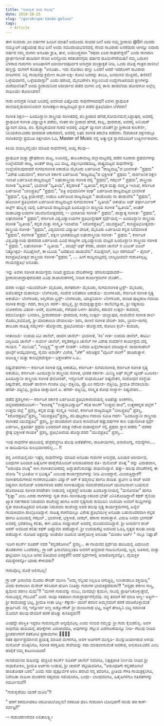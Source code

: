 ```yaml
---
title: "ಗುರುಕೃಪೆ ತಂದ ಗೆಲುವು"
date: 2019-10-25
slug: "/gurukrupe-tanda-geluvu"
tags:
  - Article
---
```


<!-- Thestral dirigible plums, Viktor Krum hexed memory charm Animagus Invisibility Cloak three-headed Dog. Half-Blood Prince Invisibility Cloak cauldron cakes, hiya Harry! Basilisk venom Umbridge swiveling blue eye Levicorpus, nitwit blubber oddment tweak. Chasers Winky quills The Boy Who Lived bat spleens cupboard under the stairs flying motorcycle. Sirius Black Holyhead Harpies, you’ve got dirt on your nose. Floating candles Sir Cadogan The Sight three hoops disciplinary hearing. Grindlewald pig’s tail Sorcerer's Stone biting teacup. Side-along dragon-scale suits Filch 20 points, Mr. Potter.

> Mobilicorpus reducto liberacorpus crucio. Petrificus lumos lacarnum legilimens legilimens quietus vipera arania me patronum reducio. Episkey reducio quietus mobilicorpus fidelius aparecium. Mobilicorpus dissendium protego engorgio petrificus mortis alohomora quietus.

Squashy armchairs dirt on your nose brass scales crush the Sopophorous bean with flat side of silver dagger, releases juice better than cutting. Full moon Whomping Willow three turns should do it lemon drops. Locomotor trunks owl treats that will be 50 points, Mr. Potter. Witch Weekly, he will rise again and he will come for us, headmaster Erumpent horn. Fenrir Grayback horseless carriages ‘zis is a chance many would die for! -->

ಈಗ ಸುಮಾರು ೨೫ ವರ್ಷಗಳ ಹಿಂದಿನ ಮಾತು! ಅದೊಂದು ಸುಂದರ ದಿನ! ಅದು ನಮ್ಮ ಶ್ರೀರಾಮ @Sri ಯವರು ನಮ್ಮೂರಿಗೆ ಚಿತ್ತೈಸಿದಂಥ ಶುಭ ದಿನ! ಅಂದು ಸಮುದಾಯಭವನದಲ್ಲಿ ಸೇರಿದ ಸಾವಿರಾರು ಜನರೆದುರು ಆಗಿನ್ನೂ ಐದಾರು ವರ್ಷದ ನಮ್ಮ ಮಗಳು ಅನೂಷಾ  ಶ್ರುತಿ, ತಾಳ, ಲಯಬದ್ಧವಾಗಿ "ರಥವಾ ಏರಿದ ರಾಘವೇಶ್ವರ!" ಎಂದು ರಾಗವಾಗಿ ಪ್ರಾರ್ಥನಾಗೀತೆ ಹಾಡಿದಾಗ ಸೇರಿದ ಜನಸ್ತೋಮ ಕರತಾಡನಗೈದು ಹರ್ಷದ ಹೂಮಳೆಗರೆಯಿತು! ನಮ್ಮ ಬದುಕಿನ ಬೆಳಕಾದ ಗುರುಗಳು ಅನೂಷಾಳಿಗೆ ಆಶೀರ್ವಾದಪೂರ್ವಕ ಅನುಗ್ರಹ ಮಂತ್ರಾಕ್ಷತೆ ನೀಡಿ, ಒಂದು  ದೊಡ್ಡ ಗಾತ್ರದ ದಾಳಿಂಬೆ ಹಣ್ಣನ್ನು ಮಗಳಿಗೆ ಕೊಡುತ್ತಾ "ಅನೂಷಾ.. ಇದು ನೋಡಲು ಹಣ್ಣು ಒಂದೇ! ಆದರೆ ಇದರೊಳಗೆ ಸಾವಿರಾರು ಬೀಜಗಳಿವೆ. ನಿನ್ನ ಗಾಯನವು ಕ್ರಮೇಣ ಸಾವಿರ-ಲಕ್ಷ- ಕೋಟಿ ಜನರನ್ನು ತಲುಪಿ, ಜನಮನವ ಮೆಚ್ಚಿಸಲಿ, ತಣಿಸಲಿ!ಒಳ್ಳೆಯದಾಗಲಿ, ಒಳ್ಳೆಯದಾಗ್ತು!" ಎಂದು ಹರಸಿದ, ಮೈನವಿರೇಳಿಸಿ ಕಣ್ತುಂಬಿಸಿದ ಉದ್ವೇಗಾತಿಶಯದ ಕ್ಷಣಗಳನ್ನು ಮರೆಯಲೆಂತು? ಅಂದು ಶ್ರೀರಾಮನಿಂದ‌ ಆಶೀರ್ವಾದ ಪಡೆದ ಮಗಳು ಎಲ್ಲಿ ತಾನು ಹಾಡಲೆಂದು ಹೋದಳೋ ಅಲ್ಲೆಲ್ಲ ಸಾಧಿಸಿಯೇ ತೋರಿಸಿದಳು!

 ಗುರು ಅನುಗ್ರಹ ನೀಡಿದ ಬಲದಲ್ಲಿ  ಅವಳಿಂದ ಎಷ್ಟೊಂದು ಸಾಧನೆಗಳಾದವು!! ಅವಳು ಪ್ರಾಥಮಿಕ ಶಾಲೆಯಲ್ಲಿರುವಾಗಿನಿಂದಲೇ ಸಂಗೀತಕ್ಕಾಗಿ ರಾಜ್ಯಮಟ್ಟದ ಸ್ಥಾನ ಪಡೆದ ಪ್ರತಿಭೆಯಾಗಿ ಬೆಳೆದಳು! 


ಸಂಗೀತ ಶಿಕ್ಷಣ-- ಹಿಂದೂಸ್ಥಾನೀ ಶಾಸ್ತ್ರೀಯ ಸಂಗೀತದಲ್ಲಿ ಪಂ.ಶ್ರೀಪಾದ ಹೆಗಡೆ,ಸೋಮನಮನೆ,ಸಿದ್ದಾಪುರ, ಅವರಲ್ಲಿ ಪ್ರಾಥಮಿಕ ಸಂಗೀತ ವಿದ್ಯಾಭ್ಯಾಸ ಪಡೆದು, ನಂತರ   ಪಂ ಶ್ರೀಪಾದ ಹೆಗಡೆ, ಕಂಪ್ಲಿ, ಧಾರವಾಡ,  ಅವರಲ್ಲಿ ಸೀನಿಯರ್ ವ್ಯಾಸಂಗ ಮಾಡಿ,  ಪಂ. ಕೈವಲ್ಯಕುಮಾರ ಗುರವ ಅವರಲ್ಲಿ ವಿದ್ವತ್ ವ್ಯಾಸಂಗ ಜೊತೆಗೆ ಶ್ರೀ ಶ್ರೀಕಾಂತ ಕುಲಕರ್ಣಿ, ನಿಲಯಕಲಾವಿದರು ಧಾರವಾಡ ಆಕಾಶವಾಣಿ, ಅವರಲ್ಲಿ ಲಘು ಸಂಗೀತ ತರಬೇತಿ ಪಡೆದಳು. ಔಪಚಾರಿಕ ಶಿಕ್ಷಣದಲ್ಲೂ ಸಂಗೀತವನ್ನೇ ಪ್ರಮುಖ ಶಿಕ್ಷಣವಾಗಿ ಓದಿ, Master of Music ನಲ್ಲಿ ಅತ್ಯುನ್ನತ ಸ್ಥಾನದೊಂದಿಗೆ ಉತ್ತೀರ್ಣಳಾದಳು.

ಕಿರಿಯ ವಯಸ್ಸಿನಲ್ಲಿಯೇ ಮಾಡಿದ ಸಾಧನೆಗಳಲ್ಲಿ ಆಯ್ದ ಕೆಲವು--

ಪ್ರಾಥಮಿಕ ಮತ್ತು ಪ್ರೌಢಶಾಲಾ ಮಟ್ಟ, ಊರಿನಲ್ಲಿ, ತಾಲೂಕಾಮಟ್ಟ ಜಿಲ್ಲಾಮಟ್ಟದಲ್ಲಿ ಪಡೆದ ನೂರಾರು ಪ್ರಥಮಗಳನ್ನು ಉಲ್ಲೇಖಿಸದೇ ರಾಜ್ಯ, ಅಂತರ್ ರಾಜ್ಯ ವಿವಿ ಮಟ್ಟ, ದಕ್ಷಿಣಭಾರತಮಟ್ಟ, ರಾಷ್ಟ್ರಮಟ್ಟದ ಸಾಧನೆಗಳನ್ನು ಉಲ್ಲೇಖಿಸುವುದಾದರೆ ಸುಗಮಸಂಗೀತ ಅಕಾಡೆಮಿ ಮೈಸೂರು ಏರ್ಪಡಿಸಿದ "ರಾಜ್ಯಮಟ್ಟ"ದ ಭಾವಗೀತೆ- "ಪ್ರಥಮ" "ವಿಶೇಷ ಬಹುಮಾನ", ಕರ್ನಾಟಕ ಸರ್ಕಾರ ಏರ್ಪಡಿಸಿದ "ರಾಜ್ಯಮಟ್ಟ"ದ ಭಕ್ತಿಗೀತೆ " ಪ್ರಥಮ ", ಸಾರ್ವಜನಿಕ ಶಿಕ್ಷಣ ಇಲಾಖೆ ಏರ್ಪಡಿಸಿದ ರಾಜ್ಯಮಟ್ಟದ " ಲಘುಶಾಸ್ತ್ರೀಯ ಸಂಗೀತ ದಲ್ಲಿ "ಪ್ರಥಮ",  ಗಝಲ್ " ಪ್ರಥಮ", ಶಾಸ್ತ್ರೀಯ ಸಂಗೀತ "ದ್ವಿತೀಯ", ಭಾವಗೀತೆ "ದ್ವಿತೀಯ", ಕನ್ನಡಗೀತೆ " ದ್ವಿತೀಯ",  ಕನ್ನಡ ಮತ್ತು ಸಂಸ್ಕೃತಿ ಇಲಾಖೆ, ಕರ್ನಾಟಕ ಏರ್ಪಡಿಸಿದ "ಬಾಲಪ್ರತಿಭೆ" "ಪ್ರಥಮ", "ಅತ್ರಿ ಅಭಿಮಾನಿಗಳ ಸಂಘ"   ಏರ್ಪಡಿಸಿದ ರಾಜ್ಯಮಟ್ಟದ ಭಾವಗೀತೆ "ಪ್ರಥಮ", ಸೃಷ್ಟಿ ಕ್ರಿಯೇಶನ್ಸ್, ಉಡುಪಿ ಏರ್ಪಡಿಸಿದ ರಾಜ್ಯಮಟ್ಟದ " ಹಾಡೊಂದು ನಾ ಹಾಡುವೆನು" "ಪ್ರಥಮ", ಹೊಂಬಾಳೆ ಪ್ರತಿಭಾರಂಗ ಏರ್ಪಡಿಸಿದ ರಾಜ್ಯಮಟ್ಟದ ಸುಗಮಸಂಗೀತ " ದ್ವಿತೀಯ"  ಅಕಾಡೆಮಿ ಆಫ್ ಪರ್ಫಾರ್ಮಿಂಗ್ ಆರ್ಟ್ಸ್ ಹುಬ್ಬಳ್ಳಿ ಯಲ್ಲಿ ಏರ್ಪಡಿಸಿದ ರಾಜ್ಯಮಟ್ಟದ ಹಿಂದೂಸ್ಥಾನೀ ಶಾಸ್ತ್ರೀಯ ಸಂಗೀತ "ದ್ವಿತೀಯ", ಅಂತರ್ ಮಹಾವಿದ್ಯಾಲಯಗಳ ಯುವಜನೋತ್ಸವದಲ್ಲಿ -- ಭಾರತೀಯ ಸಂಗೀತ-" ಪ್ರಥಮ", ಪಾಶ್ಚಾತ್ಯ ಸಂಗೀತ- "ಪ್ರಥಮ",  ಲಘುಸಂಗೀತ " ಪ್ರಥಮ", ಕರ್ನಾಟಕ ವಿಶ್ವವಿದ್ಯಾಲಯಗಳ ಪ್ರತಿಭಾನ್ವೇಷಣೆ ಸ್ಪರ್ಧೆಯಲ್ಲಿ-- ಹಿಂದೂಸ್ಥಾನೀ ಶಾಸ್ತ್ರೀಯ ಸಂಗೀತ "ದ್ವಿತೀಯ", ಕನ್ನಡ ಮತ್ತು ಸಂಸ್ಕೃತಿ ಇಲಾಖೆಯ " ಕಿಶೋರಪ್ರತಿಭೆ", ಯುವಪ್ರತಿಭೆ",  ಕಲಾಪ್ರತಿಭೋತ್ಸವದ- ಶಾಸ್ತ್ರೀಯ ಸಂಗೀತ- "ಪ್ರಥಮ", ವಿಶ್ವಮಾನವ ವಿದ್ಯಾರ್ಥಿ ವೇದಿಕೆ, ಮೈಸೂರು ಏರ್ಪಡಿಸಿದ ಕನ್ನಡ ಸಿನೆಮಾಗೀತೆ  "ಪ್ರಥಮ", ರಂಗಗೀತೆ "ಪ್ರಥಮ",  ದಕ್ಷಿಣ ಭಾರತಮಟ್ಟದ ಲಘುಶಾಸ್ತ್ರೀಯ ಸಂಗೀತ- " ಪ್ರಥಮ ", ಕರ್ನಾಟಕ ವಿಶ್ವವಿದ್ಯಾಲಯ ಧಾರವಾಡ ಏರ್ಪಡಿಸಿದ ವಿವಿಧ ರಾಜ್ಯಗಳ ವಿಶ್ವವಿದ್ಯಾಲಯ ಮಟ್ಟದ ಹಿಂದೂಸ್ಥಾನೀ ಶಾಸ್ತ್ರೀಯ ಸಂಗೀತ " ಪ್ರಥಮ ", ಲಘುಸಂಗೀತ- " ದ್ವಿತೀಯ " , ವಾಯ್ಸ್ ಆಫ್ ಕೆನರಾ, ಚಂದನ ಚಾನೆಲ್ ನ
ಎಂಎಸ್ ಐಎಲ್ ನಿತ್ಯೋತ್ಸವ- ಸೆಮಿಫೈನಲ್, ಈ ಟಿವಿಯ "ಎದೆತುಂಬಿ ಹಾಡುವೆನು" ಸೆಮಿಫೈನಲ್, ಝೀ ಸರೆಗಮಪ" - ಫೈನಲ್ , ಕಲಾಪ್ರತಿಭೋತ್ಸವ ಶಾಸ್ತ್ರೀಯ ಸಂಗೀತ-"ಪ್ರಥಮ ", .... ಹೀಗೆ ರಾಜ್ಯಮಟ್ಟದಲ್ಲಿ ಬಾಲ್ಯದಿಂದಲೇ ಗುರುತಿಸಲ್ಪಟ್ಟ ಗಾಯನಪ್ರತಿಭೆ ಅನೂಷಾ.

ಇನ್ನು ಅವಳು ಸಂಗೀತ ಕಾರ್ಯಕ್ರಮ ನೀಡಿದ ಪ್ರಮುಖ ವೇದಿಕೆಗಳನ್ನು ಹೆಸರಿಸುವುದಾದರೆ-- ಶ್ರೀರಾಮಚಂದ್ರಾಪುರಮಠದ ವಿವಿಧ ಶಾಖಾಮಠಗಳಲ್ಲಿ ನೀಡಿದ  ಕಾರ್ಯಕ್ರಮಗಳ ಜೊತೆಗೆ...


ದಸರಾ ಉತ್ಸವ -ಯುವವೇದಿಕೆ- ಮೈಸೂರು, ರಾಗತರಂಗ- ಮೈಸೂರು, ಸುಗಮಸಂಗೀತ ಟ್ರಸ್ಟ್‌- ಮೈಸೂರು, ಅಖಿಲಹವ್ಯಕ ಮಹಾಸಭಾ- ಬೆಂಗಳೂರು, ಸಂದೇಶ ಲಲಿತಕಲಾ ಅಕಾಡೆಮಿ- ಮಂಗಳೂರು, ಕರ್ನಾಟಕ ಸಂಗೀತ ನೃತ್ಯ ಅಕಾಡೆಮಿ- ಬೆಂಗಳೂರು,  ಅಗ್ನಿಸೇವಾ ಟ್ರಸ್ಟ್- ಬೆಂಗಳೂರು, ಯಾತ್ರಿನಿವಾಸ- ಬೆಂಗಳೂರು, ಪಂಡಿತ ಪುಟ್ಟರಾಜ ಗವಾಯಿ ಸಂಗೀತ ಕೇಂದ್ರ- ಗದಗ, ಶಾಲ್ಮಲಾ ಸರಸ್- ಹುಬ್ಬಳ್ಳಿ, ಶ್ರೀ ರಾಮಕೃಷ್ಣಾಶ್ರಮ- ರಾಣಿಬೆನ್ನೂರು, ಶ್ರೀ ಸತ್ಯಸಾಯಿ ಲೋಕಸೇವಾ ವಿಹಾರ- ಅಳಿಕೆ, ಮಂಗಳೂರು,    ಗೆಳೆಯರ ಬಳಗ- ಹಾವೇರಿ, ಕರಾವಳಿ ಉತ್ಸವ- ಕಾರವಾರ, ಕದಂಬೋತ್ಸವ- ಬನವಾಸಿ, ಶ್ರೀಶಂಕರಮಠ- ಧಾರವಾಡ,   ಸಂಕಲ್ಪ ಉತ್ಸವ- ಯಲ್ಲಾಪುರ,
ನಾಮದೇವ ಸಂಗೀತ ಶಾಲೆ-ಸೊರಬ,ಶಿವಮೊಗ್ಗ, ಶ್ರೀ ಮಾರಿಕಾಂಬಾ ದೇವಾಲಯ- ಶಿರಸಿ, ರಾಗಿಣಿ ಸಂಗೀತ ವೇದಿಕೆ- ಶಿರಸಿ,   ಬ್ರಾಸಂ-ಸಾಗರ, ತಾಲೂಕಾ ಸಾಹಿತ್ಯ ಸಮ್ಮೇಳನ- ಹೊನ್ನಾವರ, ಪ್ರತಿಭೋದಯ- ಹೊನ್ನಾವರ, ರೋಟರಿ ಕ್ಲಬ್- ಕುಮಟಾ, 

ಗೀತಾಂಜಲಿ- ಉದಯ ಟಿವಿ ಚಾನೆಲ್, ಚಂದನ ಚಾನೆಲ್- ಭಾವಗೀತೆ,  'ಸಂ' ಗೀತ- ಉದಯ ಚಾನೆಲ್, ಈಟಿವಿ- ದಿಗ್ವಿಜಯ ಚಾನೆಲ್ - ಸುವರ್ಣ ಚಾನೆಲ್, ಕನ್ನಡಕಸ್ತೂರಿ ಚಾನೆಲ್ ಗಳ ವಿಶೇಷ ಸಂದರ್ಶನ ಕಾರ್ಯಕ್ರಮ ದಲ್ಲಿ ಗಾಯನ. " ಮುನಿಯ", "ಉದ್ದಿಶ್ಯ'" ಗ್ಯಾಂಗ್ ಲೀಡರ್- ಸಿನೆಮಾ ಹಿನ್ನೆಲೆಗಾಯನ ಮಾಡಿದ್ದಾಳೆ. ದಾದಾಸಾಹೇಬ್ ಫಾಲ್ಕೆಗೆ ಆಯ್ಕೆಯಾಗಿದ್ದ, ಸೈಮಾ ಅವಾರ್ಡ್ ವಿಜೇತ, "ಚೆಕ್"  ಕಿರುಚಿತ್ರದ "ಟೈಟಲ್ ಸಾಂಗ್" ಹಾಡಿರುತ್ತಾಳೆ.  ಆದಿಲಕ್ಷ್ಮೀ ಮತ್ತು ಕಾಲಭೈರವೇಶ್ವರ-- ಭಕ್ತಗೀತೆಗಳ ಸಿ.ಡಿ..

ಶಿಷ್ಯವೇತನಗಳು-- ಕರ್ನಾಟಕ ಸಂಗೀತ ನೃತ್ಯ ಅಕಾಡೆಮಿ, ಕರ್ನಾಟಕ- ಸುಗಮಸಂಗೀತ,
ಕರ್ನಾಟಕ ಸಂಗೀತ ನೃತ್ಯ ಅಕಾಡೆಮಿ, ಕರ್ನಾಟಕ- ಹಿಂದೂಸ್ಥಾನೀ ಶಾಸ್ತ್ರೀಯ ಸಂಗೀತ, ಭಾರತ ಸರ್ಕಾರ- ಮಿನಿಸ್ಟ್ರಿ ಆಫ್ ಕಲ್ಚರ್ ಆ್ಯಂಡ್ ಟೂರಿಸಂ- ಹಿಂದೂಸ್ಥಾನೀ ಶಾಸ್ತ್ರೀಯ ಸಂಗೀತ ಫೆಲೋಶಿಪ್, ಇನ್ಫೋಸಿಸ್ ಸುಧಾಮೂರ್ತಿ ಶಿಷ್ಯವೇತನ, ಸಂಶೋಧನ ಸಂಸ್ಥೆಯ ಶಿಷ್ಯವೇತನ, ಪಂಡಿತ್ ಹಾಸಣಗಿ ಗಣಪತಿ ಭಟ್ಟ- ದತ್ತಿನಿಧಿ,  ಪ್ರೊ.ಎಂ ರಮೇಶ- ದತ್ತಿನಿಧಿ, ಶ್ರೀಮತಿ ದೇವಕಿಬಾಯಿ ಹೆಗಡೆ- ದತ್ತಿನಿಧಿ, ಶ್ರೀಮತಿ ದಾಕ್ಷಾಯಿಣಿ ಪಿ. ಹೆಗಡೆ- ದತ್ತಿನಿಧಿ, ಸಂಸ್ಕೃತ ಶೋಧ ಸಂಸ್ಥಾನ- ಶಿಷ್ಯವೇತನ...

ಪಡೆದ ಪ್ರಶಸ್ತಿಗಳು-- ಕರ್ನಾಟಕ ಸರ್ಕಾರ ಏರ್ಪಡಿಸಿದ ಪ್ರತಿಭಾಕಾರಂಜಿಯಲ್ಲಿ ಅತಿಹೆಚ್ಚು ಅಂಕಗಳಿಸಿ, ಚಿನ್ನದಪದಕದೊಂದಿಗೆ-- "ಕಲಾರತ್ನ" "ಉತ್ತಮವಿದ್ಯಾರ್ಥಿ"  ಕಲಿತ ಶಾಲೆಗೆ "ಉತ್ತಮ ಶಾಲೆ", ಉತ್ತರಕನ್ನಡ ಜಿಲ್ಲೆಗೆ " ಉತ್ತಮ ಜಿಲ್ಲೆ " ಪ್ರಶಸ್ತಿ,
ಕನ್ನಡ ಮತ್ತು ಸಂಸ್ಕೃತಿ ಇಲಾಖೆ, ಕರ್ನಾಟಕ ರಾಜ್ಯಮಟ್ಟದ "ಬಾಲಪ್ರತಿಭೆ" ಪ್ರಶಸ್ತಿ, "ಕಿಶೋರಪ್ರತಿಭೆ"ಪ್ರಶಸ್ತಿ, "ಯುವಪ್ರತಿಭೆ"ಪ್ರಶಸ್ತಿ,
ಪಂ.ಪುಟ್ಟರಾಜ ಗವಾಯಿ ಸಮಿತಿ ಗದಗ- "ಹಿಂದೂಸ್ಥಾನೀ ಶಾಸ್ತ್ರೀಯ ಸಂಗೀತದ ಯುವಪ್ರತಿಭೆ" ಪ್ರಶಸ್ತಿ, ಶ್ರೀ ಪಾಂಡುರಂಗ ಜೋಶಿ ಕಲಾವೇದಿಕೆ ಹತ್ತುವರ್ಷಗಳ ಕಾಲ ಲಘುಸಂಗೀತ ಸ್ಪರ್ಧೆ ಏರ್ಪಡಿಸಿ, ಪ್ರತಿವರ್ಷ ಪ್ರಥಮ ಬಂದವರಿಗೆ ಮಾತ್ರ ನಡೆಸಿದ ಮಹಾಫೈನಲ್ ನಲ್ಲಿ ಪ್ರಥಮ ಸ್ಥಾನ ಪಡೆದು " ದಶಕದ ಶ್ರೇಷ್ಠ ಭಕ್ತಿಗೀತೆ ಗಾಯಕಿ" ಪ್ರಶಸ್ತಿ, ಪ್ರತಿಭೋದಯ ಹೊನ್ನಾವರದ "ಯುವಪ್ರತಿಭೆ" ಪ್ರಶಸ್ತಿ...

ಇಂಥ ಸಾಧನೆಗಳ ಹಾದಿಯಲ್ಲಿ ಹೆಜ್ಜೆಹೆಜ್ಹೆಗೂ ಹಲವು ಅಡೆತಡೆಗಳು, ರಾಜಕೀಯಗಳು, ಅನಾರೋಗ್ಯ, ಸಮಸ್ಯೆಗಳು.... ಆ ಹಾದಿಯೇನೂ ಸುಲಭವಾಗಿರಲಿಲ್ಲ.... !!

ತನ್ನ ಎಳವೆಯಲ್ಲಿಯೇ ಇಷ್ಟೆಲ್ಲ ಸಾಧನೆಗಳನ್ನು ಮಾಡಿದ ಅನೂಷಾ ಗುರುಗಳ ಅನುಗ್ರಹ, ಹಿರಿಯರ ಆಶೀರ್ವಾದ, ಬಂಧುಗಳ ಹಿರಿಯರ ಹಿತೈಷಿಗಳ ಹಾರೈಕೆಯೊಂದಿಗೆ ಅನುರೂಪನಾದ  ಪತಿ- ಮನೋಜ್ ವಸಿಷ್ಠ " ರನ್ನು ವಿವಾಹವಾಗಿ, "ಅರುಂಧತಿ ವಸಿಷ್ಠ" ಳಾಗಿ ಸಂಗೀತಲೋಕದಲ್ಲಿ ಅದ್ಭುತವೆನಿಸುವಷ್ಟು ಪಯಣಿಸಿದ್ದಾಳೆ. ಹತ್ತು- ಹಲವು ವೇದಿಕೆಗಳಲ್ಲಿ ಈ ಜೋಡಿ "ನ ಭೂತೋ ನ ಭವಿಷ್ಯತಿ" ಎಂಬಂಥ ಕಾರ್ಯಕ್ರಮಗಳನ್ನು ನೀಡಿ ಮಿಂಚಿದ್ದಾರೆ, ಮಿಂಚುತ್ತಿದ್ದಾರೆ!!  ಸಂಗೀತಗುರುಗಳಾದ ಗಾನಕಲಾಭೂಷಣ ವಿದ್ವಾನ್ ಆರ್ ಕೆ ಪದ್ಮನಾಭ ಹಾಗೂ ಪಂಡಿತ. ಪ್ರವೀಣ ಡಿ ರಾವ್ ಅವರ ಶಿಷ್ಯನಾಗಿ ಮನೋಜ್ ಅವರುಗಳಿಂದ ಪಡೆದ ಸಂಗೀತವಿದ್ಯೆಯ ಸಮಾವೇಶದೊಂದಿಗೆ ಯುವಜನಾಂಗ ಬಯಸುವ ಹೊಸರೀತಿಯ ಸಂಗೀತ ರಸದೌತಣ ನೀಡುವಲ್ಲಿ ಸಿದ್ಧಹಸ್ತ! ಅನೂಷಾ ಹಿಂದೂಸ್ಥಾನೀಯಲ್ಲಿ "ಮನೋವತೀ" ಹಾಗೂ "ಕೃಷ್ಣಾ" ಎಂಬ ಎರಡು ರಾಗಗಳನ್ನು ಸ್ವತಃ ರಚಿಸಿ ಸಂಗೀತವಿದ್ವಾಂಸರಿಂದ ಭೇಷ್ ಎನಿಸಿಕೊಂಡಿದ್ದಾಳೆ! ಕಥಕ್ ಶೈಲಿಯ   ಖ್ಯಾತ ನರ್ತಕರಾದ ನಿರುಪಮಾ ರಾಜೇಂದ್ರ ಹಾಗೂ ಅವರ ನೃತ್ಯಗುರು ಕುಮುದಿನಿ ಲಾಖಿಯಾ ಅವರಿಗೆ ಠುಮ್ರಿಗಳನ್ನು ಸ್ವತಃ ರಚಿಸಿಕೊಟ್ಟಿರುವ ಅನೂಷಾ ನಿರುಪಮಾ ರಾಜೇಂದ್ರ ಅವರ ಹಲವು ನೃತ್ಯ ಕಾರ್ಯಕ್ರಮಗಳಲ್ಲಿ ಹಿನ್ನೆಲೆ ಗಾಯಕಿಯಾಗಿ ಪಾಲ್ಗೊಂಡಿದ್ದಾಳೆ. ಸಾಹಿತ್ಯ ರಚನೆಯಲ್ಲೂ ವಿಶೇಷ ಪ್ರತಿಭೆಯುಳ್ಳ ಅನೂಷಾ ಬಹುಸುಂದರವಾಗಿ ಕನ್ನಡ ಹಾಗೂ  ಹಿಂದಿಯಲ್ಲಿ ಗಝಲ್ , ಭಾವಗೀತೆ, ಭಕ್ತಿಗೀತೆ, ಚೀಝ್, ತರಾನಾ ರಚಿಸುತ್ತಾಳೆ. ವಿದುಷಿ ಸೀಮಾ ಭಾಗವತ್ ಅವರಲ್ಲಿ ಭರತನಾಟ್ಯ ಕಲಿತು, ಈಗ ವಿದುಷಿ ಸಂಧ್ಯಾರಾವ್ ಅವರಲ್ಲಿ ಮುಂದುವರಿಸಿದ್ದಾರೆ. ಶ್ರೀ ಜನಾರ್ದನ ರಾಜ್ ಅರಸ್ ಅವರಿಂದ ಕಲಿತು ಕಥಕ್ ಡಿಪ್ಲೊಮಾ ಪಡೆದಿದ್ದಾಳೆ. ಶ್ರೀ ಉದಯಶೆಟ್ಟಿ ಅವರಿಂದ ಓಡಿಸ್ಸಿ ನೃತ್ಯದ ಕುರಿತು ಅರಿವು ಪಡೆದಿದ್ದಾಳೆ. ನೋಡಿದ ಚಿತ್ರವನ್ನು ಅಂತೆಯೇ ಬಿಡಿಸುವ ಜಾಣ್ಮೆಯುಳ್ಳ ಅನೂಷಾ "ಮಂಡಲ ಆರ್ಟ್ " ನಲ್ಲೂ ನಿಷ್ಣಾತೆ!


ಇದೀಗ ಕಲರ್ಸ್ ಸೂಪರ್ ನವರ "ಕನ್ನಡಕೋಗಿಲೆ" ಪ್ರಶಸ್ತಿ... ಈ ಗಾಯನದ ಸ್ಪರ್ಧೆಯ ಹಾದಿಯಲ್ಲಿ ಎದುರಿಸಿದ ತೊಡಕುಗಳು ಒಂದೆರಡಲ್ಲ.  ಗ್ರ್ಯಾಂಡ್ ಫಿನಾಲೆಯಲ್ಲಂತೂ ಅವಳಿಗೆ ತೀವ್ರವಾದ ಗಂಟಲುನೋವು, ಜ್ವರ, ಅತಿಸಾರ, ಮತ್ತು ಘಟ್ಟಿಯಾಗಿ ನಿಲ್ಲಲೂ ಆಗದ ಅತಿಯಾದ ಅಶಕ್ತತೆ!!! ಆದರೆ ಸ್ಪರ್ಧೆಗಳಲ್ಲಿ ಅನಾರೋಗ್ಯವನ್ನೋ, ವೈಯಕ್ತಿಕ ಸಮಸ್ಯೆಗಳನ್ನೋ ಯಾರು ಕೇಳುವರು? 

ಗುರುವೊಬ್ಬ ಮೊರೆ ಆಲಿಸಬಲ್ಲ!

ಗ್ರ್ಯಾಂಡ್ ಫಿನಾಲೆಯ ಮೊದಲ ರೌಂಡ್ ಮುಗಿಸಿ "ಅಮ್ಮ ನನ್ನಿಂದ ನಿಲ್ಲಲೂ ಆಗುತ್ತಿಲ್ಲ, ಉಸಿರಾಡಲೂ ಶಕ್ತಿಯಿಲ್ಲ" ಎಂದು ಕಂಗಾಲಾಗಿ ಮೆಸೇಜ್ ಕಳಿಸಿದಾಗ   ಹೋಗಿ ನಿಂತಿದ್ದು ಗುರುಗಳ ಭಾವಚಿತ್ರದೆದುರು!!! "ಅನ್ಯಥಾ ಶರಣಂ ನಾಸ್ತಿ, ತ್ವಮೇವ ಶರಣಂ ಮಮ"!! "ಮಗಳೇ ಗುರುವನ್ನು ನಂಬು, ಮನದಲ್ಲೇ ಕೈಮುಗಿ, ನಾವಿಲ್ಲಿ ಪ್ರಾರ್ಥಿಸಿಕೊಳ್ಳುತ್ತೇವೆ, ಗುರುವಿದ್ದಲ್ಲಿ ಗೆಲುವಿದೆ" ಎಂದೆ. ನಾವೂ ಸತತವಾಗಿ ಗುರುಪ್ರಾರ್ಥನೆಗೈದೆವು. ನನ್ನ ತವರಿಗೆ ಕರೆ ಮಾಡಿ ಅಣ್ಣ- ಅತ್ತಿಗೆ-- ಶ್ರೀ ರಾಮಚಂದ್ರ ಭಟ್ಟ, ಶ್ರೀಮತಿ ಗೀತಾ ಭಟ್ಟ- ಕೆಕ್ಕಾರು- ಯರಿಗೆ ತವರಿನ ಅಮ್ಮನವರಿಗೆ ಹರಕೆ ಮಾಡಿಕೊಳ್ಳುವಂತೆ ಪ್ರಾರ್ಥಿಸಿದೆ. ನನ್ನ ಇನ್ನೋರ್ವ ಅಣ್ಣ ಅಡ್ವೋಕೇಟ್ ಶ್ರೀ ಮಂಜುನಾಥ ಭಟ್ಟ, ಅತ್ತಿಗೆ ತೇಜಸ್ವಿನಿ ಭಟ್ಟ ನಮಗಿಂತ ಮೊದಲೇ ಹಲವು ದೇವರಿಗೆ ಹರಕೆ ಹೊತ್ತು ಕುಳಿತಿದ್ದರು!!! 

ಎಂಥದ್ದೇ ಪರಿಸ್ಥಿತಿ ಇದ್ದರೂ ಗುರುವಲ್ಲದೇ ಅನ್ಯದೈವವಿಲ್ಲ ಎಂದು ನಂಬಿದ ನಮ್ಮನ್ನು ಶ್ರೀ ಗುರು ಕೈಬಿಡಲಿಲ್ಲ.
ಅವಳ ಸಾಧನೆಯ ಹಾದಿಯಲ್ಲಿ ಪರೀಕ್ಷೆಗಳು ಎದುರಾದರೂ, ಅವುಗಳನ್ನು ಗೆಲ್ಲುವ ಎದೆಗಾರಿಕೆಯನ್ನೂ ನೀಡಿ- ಗೆಲುವು ನೀಡಿದ ಶ್ರೀಚರಣಗಳಿಗೆ ಶತಕೋಟಿ ಪ್ರಣಾಮಗಳು 🙏🙏🙏🙏   
ಸತತ  ಪೂರ್ಣಪ್ರಮಾಣದ ಪ್ರಯತ್ನ ಮಾಡಿದ ಮಗಳಿಗೂ, ಅವಳ ಅಡಿಗಳಿಗೆ ಮುನ್ನಡಿ- ಮುನ್ನುಡಿಯಾಗಿರುವ ಅಳಿಯ ಮನೋಜ್ ವಸಿಷ್ಠನಿಗೂ, ಸಂಗೀತ ಸರಸ್ವತಿಯ ಸೇವೆಯನ್ನು  ಸದಾ ಮಾಡಲಾಗುವಂತೆ ಅವಕಾಶ, ಅನುಕೂಲವಿರಲಿ ಎಂಬ ಹಾರೈಕೆ ನಮ್ಮ ಕುಟುಂಬದಿಂದ!

 ಗಾನಪಯಣದ ಸುಖವನ್ನು ಹೆಚ್ಚಿಸಿದ ಕಲರ್ಸ್ ಸೂಪರ್ ಚಾನೆಲ್ ನವರಿಗೂ, ನಿಷ್ಪಕ್ಷಪಾತ ನಿರ್ಣಯ ನೀಡಿದ ಶ್ರೀ ಸಾಧುಕೋಕಿಲ, ಶ್ರೀಮತಿ ಅರ್ಚನಾ ಉಡುಪ, ಶ್ರೀ ಚಂದನ್ ಶೆಟ್ಟಿಯವರಿಗೂ, "ಅರುಂಧತಿಗೇ ಕನ್ನಡಕೋಗಿಲೆ ಪಾರಿತೋಷಕ ಬರಲಿ" ಎಂದು ಸದಾ ಹೃತ್ಪೂರ್ವಕ ಆಶಿಸಿ ಹರಸಿದ ನನ್ನ ತವರಿಗೂ, ಪ್ರೀತಿಯ ಗೆಳತಿ ಗಾಯತ್ರಕ್ಕನಿಗೂ, ನಿವೇದಿತಾ ಮಹಿಳಾ ಮಂಡಳದ ಸಹೃದಯ ಸಖಿಯರಿಗೂ,  ಬಂಧು- ಬಾಂಧವರಿಗೂ, ಹಿತೈಷಿಗಳಿಗೂ ನತಿಶತಗಳನ್ನು ಸಮರ್ಪಿಸುವೆ!!

"ಗುರುಕೃಪೆಯು ಯಶಕೆ ಮೂಲ"!!

" ಹರಗೆ ಕರಮುಗಿದರೂ ವರವೀಯಲೊಲ್ಲನು!
ನರರೂಪ ಧರಿಸಿ ಗುರುವಾಗಿ ಬೋಧಿಪಗೆ! ಸರಿಯೆ ಹರ ಕಾಣೆ- ಸರ್ವಜ್ಞ!!"

-- ಗುರುಚರಣಸೇವಕಿ ಲಲಿತಾಲಕ್ಷ್ಮೀ